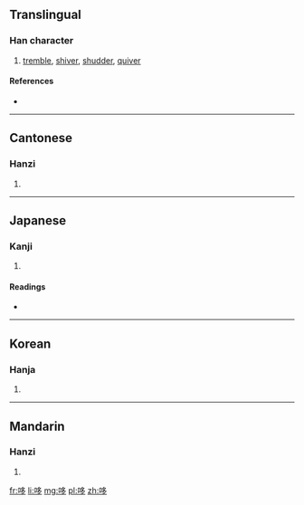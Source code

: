 ==Translingual==

===Han character===
{{Han char|rn=30|rad=口|as=06|sn=9|four=6702<sub>7</sub>|canj=口弓戈弓 (RNIN)|ids=⿰[[口]][[多]]}}

# [[tremble]], [[shiver]], [[shudder]], [[quiver]]

====References====
* {{Han ref|kx=0189.020|dkj=03590|dj=0408.090|hdz=10620.080|uh=54C6|ud=21702|bh=CE47|bd=52807}}

----

==Cantonese==

===Hanzi===
{{yue-hanzi|jyut=|y=do1}}

# {{defn|lang=yue|sort=口06}}

----

==Japanese==

===Kanji===
{{ja-kanji|grade=|rs=口06}}

# {{defn|lang=ja|sort=口06}}

====Readings====
* {{ja-readings|on=[[し]] (shi), [[た]] (ta), [[しゃ]] (sha)|kun=[[おおきい]] (ookii), [[おおくち]] (ookuchi)}}

----

==Korean==

===Hanja===
{{ko-hanja|hangeul=치|rv=chi|mr=ch'i}}

# {{defn|lang=ko|sort=口06}}

----

==Mandarin==

===Hanzi===
{{cmn-hanzi|pin=[[chǐ]] ([[chi3]])|wg=ch'ih<sup>3</sup>}}

# {{defn|lang=cmn|sort=口06}}

[[fr:哆]]
[[li:哆]]
[[mg:哆]]
[[pl:哆]]
[[zh:哆]]